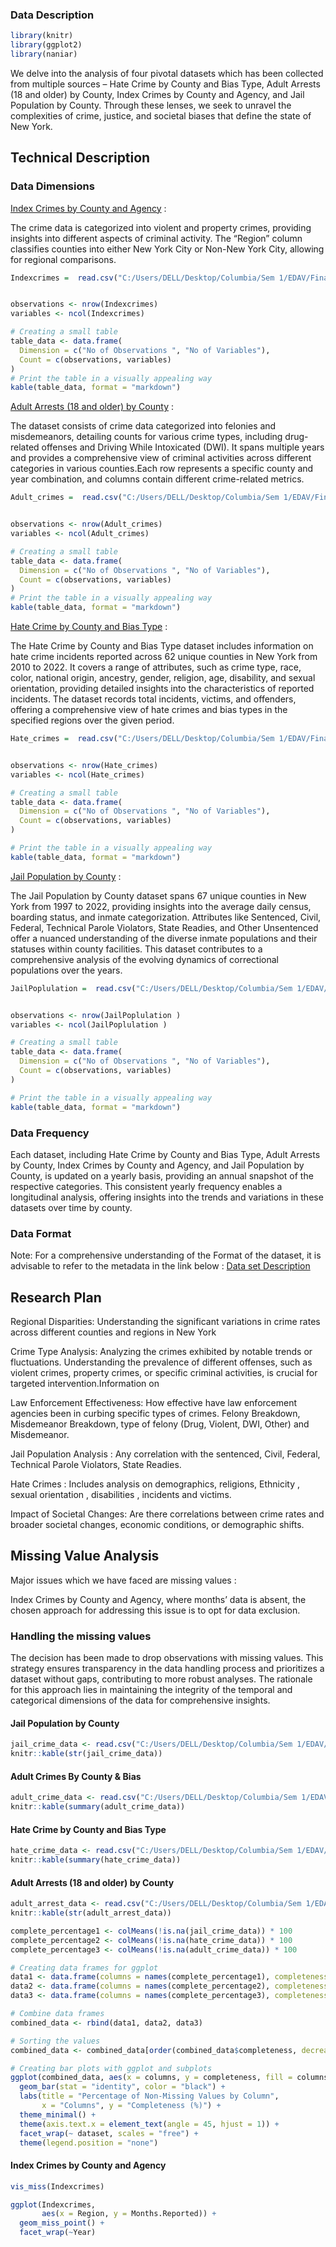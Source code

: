 ### Data Description

```r
library(knitr)
library(ggplot2)
library(naniar)
```

We delve into the analysis of four pivotal datasets which has been collected from multiple sources – Hate Crime by County and Bias Type, Adult Arrests (18 and older) by County, Index Crimes by County and Agency, and Jail Population by County. Through these lenses, we seek to unravel the complexities of crime, justice, and societal biases that define the state of New York.

## Technical Description
### Data Dimensions 

[Index Crimes by County and Agency](https://data.ny.gov/Public-Safety/Index-Crimes-by-County-and-Agency-Beginning-1990/ca8h-8gj) :

The crime data is categorized into violent and property crimes, providing insights into different aspects of criminal activity.
The "Region" column classifies counties into either New York City or Non-New York City, allowing for regional comparisons.

```r
Indexcrimes =  read.csv("C:/Users/DELL/Desktop/Columbia/Sem 1/EDAV/Final Project/Index_Crimes_by_County_and_Agency__Beginning_1990.csv", header=TRUE)


observations <- nrow(Indexcrimes)
variables <- ncol(Indexcrimes)

# Creating a small table
table_data <- data.frame(
  Dimension = c("No of Observations ", "No of Variables"),
  Count = c(observations, variables)
)
# Print the table in a visually appealing way
kable(table_data, format = "markdown")

```
[Adult Arrests (18 and older) by County](https://data.ny.gov/Public-Safety/Adult-Arrests-18-and-Older-by-County-Beginning-197/rikd-mt35) :

The dataset consists of crime data categorized into felonies and misdemeanors, detailing counts for various crime types, including drug-related offenses and Driving While Intoxicated (DWI). It spans multiple years and provides a comprehensive view of criminal activities across different categories in various counties.Each row represents a specific county and year combination, and columns contain different crime-related metrics.

```r
Adult_crimes =  read.csv("C:/Users/DELL/Desktop/Columbia/Sem 1/EDAV/Final Project/Adult_Arrests_18_and_Older_by_County___Beginning_1970.csv", header=TRUE)


observations <- nrow(Adult_crimes)
variables <- ncol(Adult_crimes)

# Creating a small table
table_data <- data.frame(
  Dimension = c("No of Observations ", "No of Variables"),
  Count = c(observations, variables)
)
# Print the table in a visually appealing way
kable(table_data, format = "markdown")

```


[Hate Crime by County and Bias Type](https://data.ny.gov/Public-Safety/Hate-Crimes-by-County-and-Bias-Type-Beginning-2010/6xda-q7ev) :

The Hate Crime by County and Bias Type dataset includes information on hate crime incidents reported across 62 unique counties in New York from 2010 to 2022. It covers a range of attributes, such as crime type, race, color, national origin, ancestry, gender, religion, age, disability, and sexual orientation, providing detailed insights into the characteristics of reported incidents. The dataset records total incidents, victims, and offenders, offering a comprehensive view of hate crimes and bias types in the specified regions over the given period.


```r
Hate_crimes =  read.csv("C:/Users/DELL/Desktop/Columbia/Sem 1/EDAV/Final Project/Hate_Crimes_by_County_and_Bias_Type__Beginning_2010.csv", header=TRUE)


observations <- nrow(Hate_crimes)
variables <- ncol(Hate_crimes)

# Creating a small table
table_data <- data.frame(
  Dimension = c("No of Observations ", "No of Variables"),
  Count = c(observations, variables)
)

# Print the table in a visually appealing way
kable(table_data, format = "markdown")

```
[Jail Population by County](https://data.ny.gov/Public-Safety/Jail-Population-By-County-Beginning-1997/nymx-kgkn) :

The Jail Population by County dataset spans 67 unique counties in New York from 1997 to 2022, providing insights into the average daily census, boarding status, and inmate categorization. Attributes like Sentenced, Civil, Federal, Technical Parole Violators, State Readies, and Other Unsentenced offer a nuanced understanding of the diverse inmate populations and their statuses within county facilities. This dataset contributes to a comprehensive analysis of the evolving dynamics of correctional populations over the years.

```r

JailPoplulation =  read.csv("C:/Users/DELL/Desktop/Columbia/Sem 1/EDAV/Final Project/Jail_Population_By_County__Beginning_1997.csv", header=TRUE)


observations <- nrow(JailPoplulation )
variables <- ncol(JailPoplulation )

# Creating a small table
table_data <- data.frame(
  Dimension = c("No of Observations ", "No of Variables"),
  Count = c(observations, variables)
)

# Print the table in a visually appealing way
kable(table_data, format = "markdown")

```



### Data Frequency 
Each dataset, including Hate Crime by County and Bias Type, Adult Arrests by County, Index Crimes by County and Agency, and Jail Population by County, is updated on a yearly basis, providing an annual snapshot of the respective categories. This consistent yearly frequency enables a longitudinal analysis, offering insights into the trends and variations in these datasets over time by county.

 

### Data Format

Note: For a comprehensive understanding of the Format of the dataset, it is advisable to refer to the metadata in the link below :
[Data set Description](https://docs.google.com/document/d/1BqYf52WOzPXsHwssMj_gBQLIXI4HaXJCcglg4L1_ivc/edit?usp=sharing)



## Research Plan

Regional Disparities: Understanding the  significant variations in crime rates across different counties and regions in New York

Crime Type Analysis: Analyzing the crimes exhibited by notable trends or fluctuations. Understanding the prevalence of different offenses, such as violent crimes, property crimes, or specific criminal activities, is crucial for targeted intervention.Information on 

Law Enforcement Effectiveness: How effective have law enforcement agencies been in curbing specific types of crimes. Felony Breakdown, Misdemeanor Breakdown, type of felony (Drug, Violent, DWI, Other)  and Misdemeanor.

Jail Population Analysis : Any correlation with the sentenced, Civil, Federal, Technical Parole Violators, State Readies.

Hate Crimes : Includes analysis on demographics, religions, Ethnicity , sexual orientation , disabilities , incidents and victims.

Impact of Societal Changes: Are there correlations between crime rates and broader societal changes, economic conditions, or demographic shifts.



## Missing Value Analysis

Major issues which we have faced are missing values : 

Index Crimes by County and Agency, where months' data is absent, the chosen approach for addressing this issue is to opt for data exclusion. 

### Handling the missing values

The decision has been made to drop observations with missing values. This strategy ensures transparency in the data handling process and prioritizes a dataset without gaps, contributing to more robust analyses. The rationale for this approach lies in maintaining the integrity of the temporal and categorical dimensions of the data for comprehensive insights.


#### Jail Population by County
```r
jail_crime_data <- read.csv("C:/Users/DELL/Desktop/Columbia/Sem 1/EDAV/Final Project/Jail_Population_By_County__Beginning_1997.csv")
knitr::kable(str(jail_crime_data))
```

#### Adult Crimes By County & Bias
```r
adult_crime_data <- read.csv("C:/Users/DELL/Desktop/Columbia/Sem 1/EDAV/Final Project/Adult_Arrests_18_and_Older_by_County___Beginning_1970.csv")
knitr::kable(summary(adult_crime_data))
```

#### Hate Crime by County and Bias Type
```r
hate_crime_data <- read.csv("C:/Users/DELL/Desktop/Columbia/Sem 1/EDAV/Final Project/Hate_Crimes_by_County_and_Bias_Type__Beginning_2010.csv")
knitr::kable(summary(hate_crime_data))
```


#### Adult Arrests (18 and older) by County
```r
adult_arrest_data <- read.csv("C:/Users/DELL/Desktop/Columbia/Sem 1/EDAV/Final Project/Index_Crimes_by_County_and_Agency__Beginning_1990.csv", header=TRUE)
knitr::kable(str(adult_arrest_data))
```

```r

complete_percentage1 <- colMeans(!is.na(jail_crime_data)) * 100
complete_percentage2 <- colMeans(!is.na(hate_crime_data)) * 100
complete_percentage3 <- colMeans(!is.na(adult_crime_data)) * 100

# Creating data frames for ggplot
data1 <- data.frame(columns = names(complete_percentage1), completeness = complete_percentage1, dataset = "Jail Dataset")
data2 <- data.frame(columns = names(complete_percentage2), completeness = complete_percentage2, dataset = "Hate Dataset ")
data3 <- data.frame(columns = names(complete_percentage3), completeness = complete_percentage3, dataset = "Adult Crime Dataset")

# Combine data frames
combined_data <- rbind(data1, data2, data3)

# Sorting the values
combined_data <- combined_data[order(combined_data$completeness, decreasing = TRUE), ]

# Creating bar plots with ggplot and subplots
ggplot(combined_data, aes(x = columns, y = completeness, fill = columns)) +
  geom_bar(stat = "identity", color = "black") +
  labs(title = "Percentage of Non-Missing Values by Column",
       x = "Columns", y = "Completeness (%)") +
  theme_minimal() +
  theme(axis.text.x = element_text(angle = 45, hjust = 1)) +
  facet_wrap(~ dataset, scales = "free") +
  theme(legend.position = "none")
```

#### Index Crimes by County and Agency
```r
vis_miss(Indexcrimes)
```

```r
ggplot(Indexcrimes,
       aes(x = Region, y = Months.Reported)) +
  geom_miss_point() + 
  facet_wrap(~Year)

```

